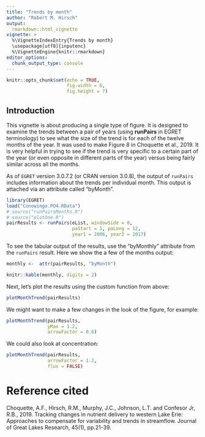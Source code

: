 ```yaml
---
title: "Trends by month"
author: "Robert M. Hirsch"
output: 
  rmarkdown::html_vignette
vignette: >
  %\VignetteIndexEntry{Trends by month}
  \usepackage[utf8]{inputenc}
  %\VignetteEngine{knitr::rmarkdown}
editor_options: 
  chunk_output_type: console
---
```


```r
knitr::opts_chunk$set(echo = TRUE,
                      fig.width = 6,
                      fig.height = 7)
```

## Introduction

This vignette is about producing a single type of figure.  It is designed to examine the trends between a pair of years (using **runPairs** in EGRET terminology) to see what the size of the trend is for each of the twelve months of the year.  It was used to make Figure 8 in Choquette et al., 2019.  It is very helpful in trying to see if the trend is very specific to a certain part of the year (or even opposite in different parts of the year) versus being fairly similar across all the months.

As of `EGRET` version 3.0.7.2 (or CRAN version 3.0.8), the output of `runPairs` includes information about the trends per individual month. This output is attached via an attribute called "byMonth".



```r

library(EGRET)
load("Conowingo.PO4.RData")
# source("runPairsMonths.R")
# source("plotOne.R")
pairResults <- runPairs(eList, windowSide = 0,
                        paStart = 1, paLong = 12,
                        year1 = 2006, year2 = 2017)
```



To see the tabular output of the results, use the "byMonthly" attribute from the `runPairs` result. Here we show the a few of the months output:

```r
monthly <-  attr(pairResults, "byMonth")

knitr::kable(monthly, digits = 2)

```

Next, let's plot the results using the custom function from above:

```r
plotMonthTrend(pairResults)

```

We might want to make a few changes in the look of the figure, for example:

```r
plotMonthTrend(pairResults,
               yMax = 1.2, 
               arrowFactor = 0.6)
```

We could also look at concentration:

```r
plotMonthTrend(pairResults, 
               arrowFactor = 1.2,
               flux = FALSE)
```

# Reference cited

Choquette, A.F., Hirsch, R.M., Murphy, J.C., Johnson, L.T. and Confesor Jr, R.B., 2019. Tracking changes in nutrient delivery to western Lake Erie: Approaches to compensate for variability and trends in streamflow. Journal of Great Lakes Research, 45(1), pp.21-39.

